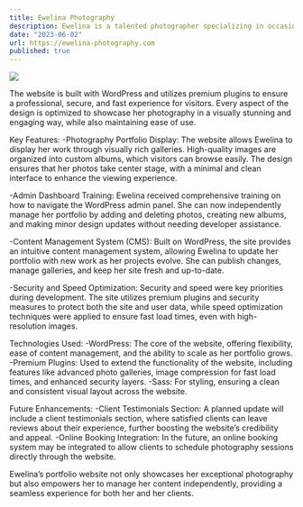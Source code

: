 ```yaml
---
title: Ewelina Photography
description: Ewelina is a talented photographer specializing in occasion-based photography, capturing moments from weddings, family events, and other special occasions. The portfolio website I developed for her serves as a platform to beautifully display her work and attract both new and returning clients.
date: "2023-06-02"
url: https://ewelina-photography.com
published: true
---
```



[![](https://lato.dev/ewelina_photo.png)](https://ewelina-photography.com)

The website is built with WordPress and utilizes premium plugins to ensure a professional, secure, and fast experience for visitors. Every aspect of the design is optimized to showcase her photography in a visually stunning and engaging way, while also maintaining ease of use.

Key Features:
-Photography Portfolio Display: The website allows Ewelina to display her work through visually rich galleries. High-quality images are organized into custom albums, which visitors can browse easily. The design ensures that her photos take center stage, with a minimal and clean interface to enhance the viewing experience.

-Admin Dashboard Training: Ewelina received comprehensive training on how to navigate the WordPress admin panel. She can now independently manage her portfolio by adding and deleting photos, creating new albums, and making minor design updates without needing developer assistance.

-Content Management System (CMS): Built on WordPress, the site provides an intuitive content management system, allowing Ewelina to update her portfolio with new work as her projects evolve. She can publish changes, manage galleries, and keep her site fresh and up-to-date.

-Security and Speed Optimization: Security and speed were key priorities during development. The site utilizes premium plugins and security measures to protect both the site and user data, while speed optimization techniques were applied to ensure fast load times, even with high-resolution images.

Technologies Used:
-WordPress: The core of the website, offering flexibility, ease of content management, and the ability to scale as her portfolio grows.
-Premium Plugins: Used to extend the functionality of the website, including features like advanced photo galleries, image compression for fast load times, and enhanced security layers.
-Sass: For styling, ensuring a clean and consistent visual layout across the website.

Future Enhancements:
-Client Testimonials Section: A planned update will include a client testimonials section, where satisfied clients can leave reviews about their experience, further boosting the website’s credibility and appeal.
-Online Booking Integration: In the future, an online booking system may be integrated to allow clients to schedule photography sessions directly through the website.

Ewelina’s portfolio website not only showcases her exceptional photography but also empowers her to manage her content independently, providing a seamless experience for both her and her clients.
